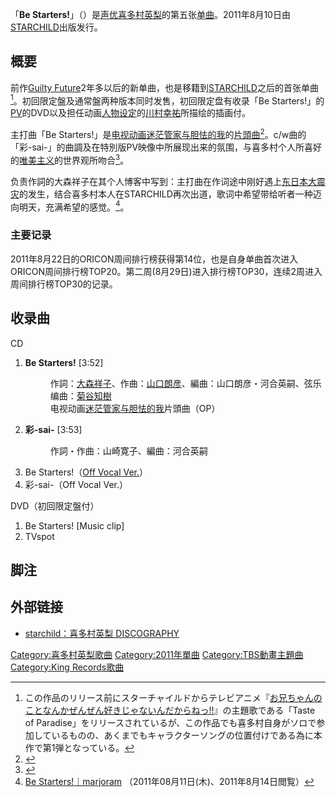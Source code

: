 {{Infobox Single
| Name           = Be Starters!
| Cover          = KICM-91351.jpg         
| Artist         = [[喜多村英梨|喜多村英梨]]
| Album          = 
| A-side         = 
| B-side         = 彩-sai- 
| Released       = 2011年8月10日
| Format         = [[单曲|单曲]]
| Recorded       = 2011年<br/>{{JPN}}
| Genre          = [[J-POP|J-POP]]（[[动画歌曲|动画歌曲]]）
| Length         = 15分40秒
| Label          = [[STARCHILD|STARCHILD]]<br/>（初回限定盤：KICM-91351/2）<br/>（通常盤：KICM-1351）
| Writer         = [[大森祥子|大森祥子]]（作詞 #1）<br/>[[山口朗彦|山口朗彦]]（作曲 #1）<br/>山崎寛子（作詞・作曲 #2）
| Producer       = 山中隆弘（KING RECORDS）
| Certification  = 
| Chart position = * 周榜第14位<small>（[[ORICON|ORICON]]）</small>
* 日榜第11位<small>（ORICON）</small>
* 2011年8月度39位<small>（ORICON）</small>
* 44位<small>（[[告示牌_(杂志)|Billboard JAPAN HOT 100]]）</small>
* 13位<small>（Billboard JAPAN Hot Singles Sales）</small>
* 5位<small>（Billboard Hot Animation）</small>
* 24位<small>（[[COUNT_DOWN_TV|CDTV]]）</small> 
* 47位<small>（[[RIAJ付费音乐下载榜|RIAJ付费音乐下载榜]]）</small> 
| Last single    = [[Guilty_Future|Guilty Future]]<br/>（2009年）
| This single    = '''Be Starters!'''<br/>（2011年）
| Next single    = [[紋_(喜多村英梨單曲)|紋]]<br/>（2011年）
| Misc           = 
}}
「'''Be Starters!'''」（{{lang|ja|ビー・スターターズ!}}）是[[声优|声优]][[喜多村英梨|喜多村英梨]]的第五张[[单曲|单曲]]。2011年8月10日由[[STARCHILD|STARCHILD]]出版发行。

== 概要 ==
前作[[Guilty_Future|Guilty Future]]2年多以后的新单曲，也是移籍到[[STARCHILD|STARCHILD]]之后的首张单曲<ref>この作品のリリース前にスターチャイルドからテレビアニメ『[[お兄ちゃんのことなんかぜんぜん好きじゃないんだからねっ!!|お兄ちゃんのことなんかぜんぜん好きじゃないんだからねっ!!]]』の主題歌である「Taste of Paradise」をリリースされているが、この作品でも喜多村自身がソロで参加しているものの、あくまでもキャラクターソングの位置付けである為に本作で第1弾となっている。</ref>。初回限定盤及通常盤两种版本同时发售，初回限定盘有收录「Be Starters!」的[[Music_Video|PV]]的DVD以及担任动画[[人物设定|人物设定]]的[[川村幸祐|川村幸祐]]所描绘的插画付。<!--予約特典としてサークルKサンクスオリジナル特典「[[生写真|生写真]]」付き。 ==>  なぜ、特定のショップの予約特典を書く？各ショップ分羅列してもよいのか？-->

主打曲「Be Starters!」是[[电视动画|电视动画]][[迷茫管家与胆怯的我|迷茫管家与胆怯的我]]的[[主題歌|片頭曲]]<ref>{{Cite news|date=2011-05-10|url=http://www.oricon.co.jp/news/music/87508/full/|title=喜多村英梨、アニメ『まよチキ!』OP主題歌決定|work=ORICON STYLE|publisher=[[ORICON|ORICON]]|accessdate=2011-07-02|archive-date=2011-05-15|archive-url=https://web.archive.org/web/20110515062011/http://www.oricon.co.jp/news/music/87508/full/|dead-url=no}}</ref>。c/w曲的「彩-sai-」的曲調及在特別版PV映像中所展现出来的氛围，与喜多村个人所喜好的[[唯美主义|唯美主义]]的世界观所吻合<ref>{{Cite news|date=2011-08-09|url=http://www.famitsu.com/news/201108/09048212.html|title=喜多村英梨1stシングル『Be Starters！』について直撃インタビュー|work=Fami通.com|publisher=[[ORICON|ORICON]]|accessdate=2011-07-02|archive-date=2011-09-13|archive-url=https://web.archive.org/web/20110913223317/http://www.famitsu.com/news/201108/09048212.html|dead-url=no}}</ref>。

负责作詞的大森祥子在其个人博客中写到：主打曲在作词途中刚好遇上[[东日本大震灾|东日本大震灾]]的发生，结合喜多村本人在STARCHILD再次出道，歌词中希望带给听者一种迈向明天，充满希望的感觉。<ref>[http://ameblo.jp/marjoram-nail/entry-10982954648.html Be Starters!｜marjoram] {{Wayback|url=http://ameblo.jp/marjoram-nail/entry-10982954648.html |date=20141228030256 }}（2011年08月11日(木)、2011年8月14日閲覧）</ref>。

=== 主要记录 ===
2011年8月22日的ORICON周间排行榜获得第14位，也是自身单曲首次进入ORICON周间排行榜TOP20。第二周(8月29日)进入排行榜TOP30，连续2周进入周间排行榜TOP30的记录。

== 收录曲 ==
; CD 
# '''Be Starters!''' [3:52]
#: 作詞：[[大森祥子|大森祥子]]、作曲：[[山口朗彦|山口朗彦]]、編曲：山口朗彦・河合英嗣、弦乐编曲：[[菊谷知樹|菊谷知樹]]
#: 电视动画[[迷茫管家与胆怯的我|迷茫管家与胆怯的我]]片頭曲（OP）
# '''彩-sai-''' [3:53]
#: 作詞・作曲：山崎寛子、編曲：河合英嗣
# Be Starters!（[[off_vocal|Off Vocal Ver.]]）
# 彩-sai-（Off Vocal Ver.） 

; DVD（初回限定盤付） 
# Be Starters! [Music clip]
# TVspot

== 脚注 ==
{{Reflist}}

== 外部链接 ==
* [http://www.starchild.co.jp/artist/kitaeri/discography/ starchild：喜多村英梨 DISCOGRAPHY]{{Wayback|url=http://www.starchild.co.jp/artist/kitaeri/discography/ |date=20111026213506 }}

[[Category:喜多村英梨歌曲|Category:喜多村英梨歌曲]]
[[Category:2011年單曲|Category:2011年單曲]]
[[Category:TBS動畫主題曲|Category:TBS動畫主題曲]]
[[Category:King_Records歌曲|Category:King Records歌曲]]